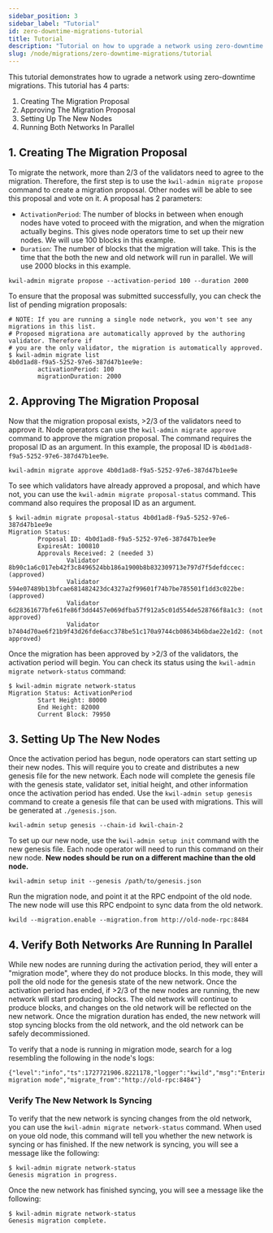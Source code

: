 ```yaml
---
sidebar_position: 3
sidebar_label: "Tutorial"
id: zero-downtime-migrations-tutorial
title: Tutorial
description: "Tutorial on how to upgrade a network using zero-downtime migrations"
slug: /node/migrations/zero-downtime-migrations/tutorial
---
```


This tutorial demonstrates how to ugrade a network using zero-downtime migrations. This tutorial has 4 parts:

1. Creating The Migration Proposal
2. Approving The Migration Proposal
3. Setting Up The New Nodes
4. Running Both Networks In Parallel

## 1. Creating The Migration Proposal

To migrate the network, more than 2/3 of the validators need to agree to the migration. Therefore, the first step is to use the `kwil-admin migrate propose`
command to create a migration proposal. Other nodes will be able to see this proposal and vote on it. A proposal has 2 parameters:

- `ActivationPeriod`: The number of blocks in between when enough nodes have voted to proceed with the migration, and when the migration actually begins. This
gives node operators time to set up their new nodes. We will use 100 blocks in this example.
- `Duration`: The number of blocks that the migration will take. This is the time that the both the new and old network will run in parallel. We will use
2000 blocks in this example.

```shell
kwil-admin migrate propose --activation-period 100 --duration 2000
```

To ensure that the proposal was submitted successfully, you can check the list of pending migration proposals:

```shell
# NOTE: If you are running a single node network, you won't see any migrations in this list.
# Proposed migrationa are automatically approved by the authoring validator. Therefore if
# you are the only validator, the migration is automatically approved.
$ kwil-admin migrate list
4b0d1ad8-f9a5-5252-97e6-387d47b1ee9e:
        activationPeriod: 100
        migrationDuration: 2000
```

## 2. Approving The Migration Proposal

Now that the migration proposal exists, >2/3 of the validators need to approve it. Node operators can use the `kwil-admin migrate approve` command to approve
the migration proposal. The command requires the proposal ID as an argument. In this example, the proposal ID is `4b0d1ad8-f9a5-5252-97e6-387d47b1ee9e`.

```shell
kwil-admin migrate approve 4b0d1ad8-f9a5-5252-97e6-387d47b1ee9e
```

To see which validators have already approved a proposal, and which have not, you can use the `kwil-admin migrate proposal-status` command. This command also requires
the proposal ID as an argument.

```shell
$ kwil-admin migrate proposal-status 4b0d1ad8-f9a5-5252-97e6-387d47b1ee9e
Migration Status:
        Proposal ID: 4b0d1ad8-f9a5-5252-97e6-387d47b1ee9e
        ExpiresAt: 100810
        Approvals Received: 2 (needed 3)
                Validator 8b90c1a6c017eb42f3c8496524bb186a1900b8b832309713e797d7f5defdccec: (approved)
                Validator 594e07489b13bfcae681482423dc4327a2f99601f74b7be785501f1dd3c022be: (approved)
                Validator 6d28361677bfe61fe86f3dd4457e069dfba57f912a5c01d554de528766f8a1c3: (not approved)
                Validator b7404d70ae6f21b9f43d26fde6acc378be51c170a9744cb08634b6bdae22e1d2: (not approved)
```

Once the migration has been approved by >2/3 of the validators, the activation period will begin. You can check its status using the
`kwil-admin migrate network-status` command:

```shell
$ kwil-admin migrate network-status
Migration Status: ActivationPeriod
        Start Height: 80000
        End Height: 82000
        Current Block: 79950
```

## 3. Setting Up The New Nodes

Once the activation period has begun, node operators can start setting up their new nodes. This will require you to create and distributes a new genesis file
for the new network. Each node will complete the genesis file with the genesis state, validator set, initial height, and other information once the activation
period has ended. Use the `kwil-admin setup genesis` command to create a genesis file that can be used with migrations. This will be generated at `./genesis.json`.

```shell
kwil-admin setup genesis --chain-id kwil-chain-2
```

To set up our new node, use the `kwil-admin setup init` command with the new genesis file. Each node operator will need to run this command on their new node.
**New nodes should be run on a different machine than the old node.**

```shell
kwil-admin setup init --genesis /path/to/genesis.json
```

Run the migration node, and point it at the RPC endpoint of the old node. The new node will use this RPC endpoint to sync data from the old network.

```shell
kwild --migration.enable --migration.from http://old-node-rpc:8484
```

## 4. Verify Both Networks Are Running In Parallel

While new nodes are running during the activation period, they will enter a "migration mode", where they do not produce blocks. In this mode, they will poll
the old node for the genesis state of the new network. Once the activation period has ended, if >2/3 of the new nodes are running, the new network will start
producing blocks. The old network will continue to produce blocks, and changes on the old network will be reflected on the new network. Once the migration
duration has ended, the new network will stop syncing blocks from the old network, and the old network can be safely decommissioned.

To verify that a node is running in migration mode, search for a log resembling the following in the node's logs:

```shell
{"level":"info","ts":1727721906.8221178,"logger":"kwild","msg":"Entering migration mode","migrate_from":"http://old-rpc:8484"}
```

### Verify The New Network Is Syncing

To verify that the new network is syncing changes from the old network, you can use the `kwil-admin migrate network-status` command. When used on youe old node,
this command will tell you whether the new network is syncing or has finished. If the new network is syncing, you will see a message like the following:

```shell
$ kwil-admin migrate network-status
Genesis migration in progress.
```

Once the new network has finished syncing, you will see a message like the following:

```shell
$ kwil-admin migrate network-status
Genesis migration complete.
```